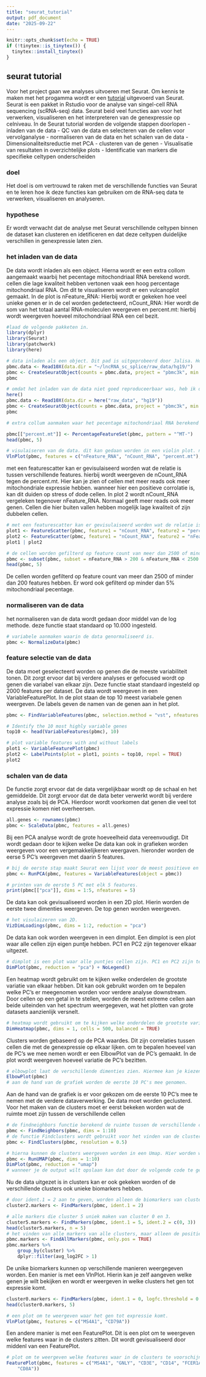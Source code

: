 ```yaml
---
title: "seurat_tutorial"
output: pdf_document
date: "2025-09-22"
---
```


```r
knitr::opts_chunk$set(echo = TRUE)
if (!tinytex::is_tinytex()) {
  tinytex::install_tinytex()
}
```

## seurat tutorial
Voor het project gaan we analyses uitvoeren met Seurat. Om kennis te maken met het progamma wordt er een [tutorial](https://satijalab.org/seurat/articles/pbmc3k_tutorial) uitgevoerd van Seurat.
Seurat is een pakket in Rstudio voor de analyse van singel-cell RNA sequencing (scRNA-seq) data. Seurat beid veel functies aan voor het verwerken, visualiseren en het interpreteren van de genexpressie op celniveau.
In de Seurat tutorial worden de volgende stappen doorlopen
- inladen van de data
- QC van de data en selecteren van de cellen voor vervolganalyse
- normaliseren van de data en het schalen van de data
- Dimensionaliteitsreductie met PCA
- clusteren van de genen
- Visualisatie van resultaten in overzichtelijke plots
- Identificatie van markers die specifieke celtypen onderscheiden

### doel
Het doel is om vertrouwd te raken met de verschillende functies van Seurat en te leren hoe ik deze functies kan gebruiken om de RNA-seq data te verwerken, visualiseren en analyseren.

### hypothese
Er wordt verwacht dat de analyse met Seurat verschillende celtypen binnen de dataset kan clusteren en idetificeren en dat deze celtypen duidelijke verschillen in genexpressie laten zien.

### het inladen van de data
De data wordt inladen als een object. Hierna wordt er een extra collom aangemaakt waarbij het pecentage mitochondriaal RNA berekend wordt. cellen die lage kwaliteit hebben vertonen vaak een hoog percentage mitochondriaal RNA. Om dit te visualiseren wordt er een vulcanoplot gemaakt. In de plot is nFeature_RNA: Hierbij wordt er gekeken hoe veel unieke genen er in de cel worden gedetecteerd, nCount_RNA: Hier wordt de som van het totaal aantal RNA-moleculen weergeven en percent.mt: hierbij wordt weergeven hoeveel mitochondriaal RNA een cel bezit. 


```r
#laad de volgende pakketen in. 
library(dplyr)
library(Seurat)
library(patchwork)
library(here)
```

```r
# data inladen als een object. Dit pad is uitgeprobeerd door Jalisa. Het was nog niet goed reproduceerbaar. Het wordt aangapst. Zie chunck Loading dataset verbeterd hieronder.
pbmc.data <- Read10X(data.dir = "~/lncRNA_sc_splice/raw_data/hg19/")
pbmc <- CreateSeuratObject(counts = pbmc.data, project = "pbmc3k", min.cells = 3, min.features = 200)
pbmc
```

```r
# omdat het inladen van de data niet goed reproduceerbaar was, heb ik dit verbeterd. 
here()
pbmc.data <- Read10X(data.dir = here("raw_data", "hg19"))
pbmc <- CreateSeuratObject(counts = pbmc.data, project = "pbmc3k", min.cells = 3, min.features = 200)
pbmc
```


```r
# extra collum aanmaken waar het pecentage mitochondriaal RNA berekend wordt. cellen die lage kwaliteit hebben vertonen vaak een hoog percentage mitochondriaal RNA. extra colom wordt gemaakt met [[]]

pbmc[["percent.mt"]] <- PercentageFeatureSet(pbmc, pattern = "^MT-")
head(pbmc, 5)

# visulaiseren van de data. dit kan gedaan worden in een violin plot. ncol staat voor de nummer van collomen. 
VlnPlot(pbmc, features = c("nFeature_RNA", "nCount_RNA", "percent.mt"), ncol = 3)
```

met een featurescatter kan er gevisulaiseerd worden wat de relatie is tussen verschillende features. hierbij wordt weergeven de nCount_RNA tegen de percent.mt. Hier kan je zien of cellen met meer reads ook meer mitochondriale expressie hebben. wanneer hier een positieve corrolatie is, kan dit duiden op stress of dode cellen. In plot 2 wordt nCount_RNA vergeleken tegenover nFeature_RNA. Normaal geeft meer reads ook meer genen. Cellen die hier buiten vallen hebben mogelijk lage kwaliteit of zijn dubbelen cellen. 

```r
# met een featurescatter kan er gevisulaiseerd worden wat de relatie is tussen verschillende features.
plot1 <- FeatureScatter(pbmc, feature1 = "nCount_RNA", feature2 = "percent.mt")
plot2 <- FeatureScatter(pbmc, feature1 = "nCount_RNA", feature2 = "nFeature_RNA")
plot1 | plot2

# de cellen worden gefilterd op feature count van meer dan 2500 of minder dan 200. Er word ook gefilterd op minder dan 5% mitochondriaal pecentage
pbmc <- subset(pbmc, subset = nFeature_RNA > 200 & nFeature_RNA < 2500 & percent.mt < 5)
head(pbmc, 5)
```

De cellen worden gefilterd op feature count van meer dan 2500 of minder dan 200 features hebben. Er word ook gefilterd op minder dan 5% mitochondriaal pecentage. 

### normaliseren van de data
het normaliseren van de data wordt gedaan door middel van de log methode. deze functie staat standaard op 10.000 ingesteld. 

```r
# variabele aanmaken waarin de data genormaliseerd is. 
pbmc <- NormalizeData(pbmc)
```

### feature selectie van de data
De data moet geselecteerd worden op genen die de meeste variabiliteit tonen. Dit zorgt ervoor dat bij verdere analyses er gefocused wordt op genen die variabel van elkaar zijn. Deze functie staat standaard ingesteld op 2000 features per dataset. De data wordt weergeven in een VariableFeaturePlot. In de plot staan de top 10 meest variabele genen weergeven. De labels geven de namen van de genen aan in het plot. 

```r
pbmc <- FindVariableFeatures(pbmc, selection.method = "vst", nfeatures = 2000)

# Identify the 10 most highly variable genes
top10 <- head(VariableFeatures(pbmc), 10)

# plot variable features with and without labels
plot1 <- VariableFeaturePlot(pbmc)
plot2 <- LabelPoints(plot = plot1, points = top10, repel = TRUE)
plot2
```

### schalen van de data
De functie zorgt ervoor dat de data vergelijkbaar wordt op de schaal en het gemiddelde. Dit zorgt ervoor dat de data beter verwerkt wordt bij verdere analyse zoals bij de PCA. Hierdoor wordt voorkomen dat genen die veel tot expressie komen niet overheersen. 

```r
all.genes <- rownames(pbmc)
pbmc <- ScaleData(pbmc, features = all.genes)
```

Bij een PCA analyse wordt de grote hoeveelheid data vereenvoudigt. Dit wordt gedaan door te kijken welke De data kan ook in grafieken worden weergeven voor een vergemakkelijkeren weergaven. hieronder worden de eerse 5 PC's weergeven met daarin 5 features.

```r
# bij de eerste stap maakt Seurat een lijst voor de meest positieve en negatieve genen ten opzichte van de rest van de dataset. 
pbmc <- RunPCA(pbmc, features = VariableFeatures(object = pbmc))

# printen van de eerste 5 PC met elk 5 features.
print(pbmc[["pca"]], dims = 1:5, nfeatures = 5)
```

De data kan ook gevisualiseerd worden in een 2D plot. Hierin worden de eerste twee dimenties weergeven. De top genen worden weergeven. 

```r
# het visulaizeren van 2D. 
VizDimLoadings(pbmc, dims = 1:2, reduction = "pca")
```

De data kan ook worden weergeven in een dimplot. Een dimplot is een plot waar alle cellen zijn eigen puntje hebben. PC1 en PC2 zijn tegenover elkaar uitgezet.

```r
# dimplot is een plot waar alle puntjes cellen zijn. PC1 en PC2 zijn tegenover elkaar uitgezet. 
DimPlot(pbmc, reduction = "pca") + NoLegend()
```

Een heatmap wordt gebruikt om te kijken welke onderdelen de grootste variatie van elkaar hebben. Dit kan ook gebruikt worden om te bepalen welke PC's er meegenomen worden voor verdere analyse downstream. Door cellen op een getal in te stellen, worden de meest extreme cellen aan beide uiteinden van het spectrum weergegeven, wat het plotten van grote datasets aanzienlijk versnelt. 

```r
# heatmap wordt gebruikt om te kijken welke onderdelen de grootste variatie van elkaar hebben. 
DimHeatmap(pbmc, dims = 1, cells = 500, balanced = TRUE)

```

Clusters worden gebaseerd op de PCA waardes. Dit zijn correlaties tussen cellen die met de genexpressie op elkaar lijken. om te bepalen hoeveel van de PC's we mee nemen wordt er een ElbowPlot van de PC's gemaakt. In de plot wordt weergeven hoeveel variatie de PC's bezitten.

```r
# elbowplot laat de verschillende dimenties zien. Hiermee kan je kiezen hoeveel dimenties je mee wilt nemen voor volgende analyses. 
ElbowPlot(pbmc)
# aan de hand van de grafiek worden de eerste 10 PC's mee genomen. 
```

Aan de hand van de grafiek is er voor gekozen om de eerste 10 PC's mee te nemen met de verdere dataverwerking. 
De data moet worden geclusterd. Voor het maken van de clusters moet er eerst bekeken worden wat de ruimte moet zijn tussen de verschillende cellen

```r
# de findneighbors functie berekend de ruimte tussen de verschillende cellen aan de hand van de PCA waardes. in dit geval worden de eerste 10 PC's mee genomen die zijn bij "dimentie bepalen van de dataset" bepaald.
pbmc <- FindNeighbors(pbmc, dims = 1:10)
# de functie Findclusters wordt gebruikt voor het vinden van de clusters. Bij een dataset van ongeveer 3000 cellen wordt de parameter rond de 0,4-1,2 gezet. Bij meer cellen wordt de waarde meer. 
pbmc <- FindClusters(pbmc, resolution = 0.5)

# hierna kunnen de clusters weergeven worden in een Umap. Hier worden weer de eerste 10 PCA's gebruikt. 
pbmc <- RunUMAP(pbmc, dims = 1:10)
DimPlot(pbmc, reduction = "umap")
# wanneer je de output wilt opslaan kan dat door de volgende code te gebruiken: saveRDS(pbmc, file = "../output/pbmc_tutorial.rds")
```

Nu de data uitgezet is in clusters kan er ook gekeken worden of de verschillende clusters ook unieke biomarkers hebben. 

```r
# door ident.1 = 2 aan te geven, worden alleen de biomarkers van cluster 2 weergeven.
cluster2.markers <- FindMarkers(pbmc, ident.1 = 2)

# alle markers die cluster 5 uniek maken van cluster 0 en 3.
cluster5.markers <- FindMarkers(pbmc, ident.1 = 5, ident.2 = c(0, 3))
head(cluster5.markers, n = 5)
# het vinden van alle markers van alle clusters, maar alleen de positieve.
pbmc.markers <- FindAllMarkers(pbmc, only.pos = TRUE)
pbmc.markers %>%
    group_by(cluster) %>%
    dplyr::filter(avg_log2FC > 1)
```

De unike biomarkers kunnen op verschillende manieren weergegeven worden. Een manier is met een VlnPlot. Hierin kan je zelf aangeven welke genen je wilt bekijken en wordt er weergeven in welke clusters het gen tot expressie komt. 

```r
cluster0.markers <- FindMarkers(pbmc, ident.1 = 0, logfc.threshold = 0.25, test.use = "roc", only.pos = TRUE)
head(cluster0.markers, 5)

# een plot om te weergeven waar het gen tot expressie komt.
VlnPlot(pbmc, features = c("MS4A1", "CD79A"))
```

Een andere manier is met een FeaturePlot. Dit is een plot om te weergeven welke features waar in de clusters zitten. Dit wordt gevisualiseerd door middenl van een FeaturePlot. 

```r
# plot om te weergeven welke features waar in de clusters te voorschijn komen
FeaturePlot(pbmc, features = c("MS4A1", "GNLY", "CD3E", "CD14", "FCER1A", "FCGR3A", "LYZ", "PPBP",
    "CD8A"))
```
